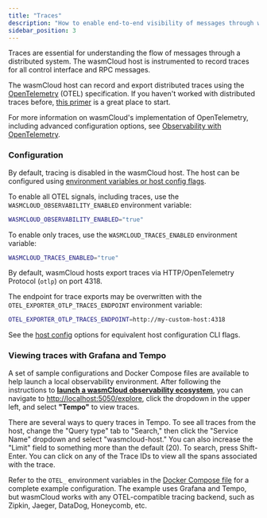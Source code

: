 ```yaml
---
title: "Traces"
description: "How to enable end-to-end visibility of messages through wasmCloud"
sidebar_position: 3
---
```


Traces are essential for understanding the flow of messages through a distributed system. The wasmCloud host is instrumented to record traces for all control interface and RPC messages. 

The wasmCloud host can record and export distributed traces using the [OpenTelemetry](https://opentelemetry.io/) (OTEL) specification. If you haven't worked with distributed traces before, [this primer](https://opentelemetry.io/docs/concepts/observability-primer/#distributed-traces) is a great place to start. 

For more information on wasmCloud's implementation of OpenTelemetry, including advanced configuration options, see [Observability with OpenTelemetry](/docs/1.0/deployment/observability/observability-with-opentelemetry).

### Configuration

By default, tracing is disabled in the wasmCloud host. The host can be configured using [environment variables or host config flags](/docs/1.0/reference/host-config). 

To enable all OTEL signals, including traces, use the `WASMCLOUD_OBSERVABILITY_ENABLED` environment variable:

```bash
WASMCLOUD_OBSERVABILITY_ENABLED="true"
```

To enable only traces, use the `WASMCLOUD_TRACES_ENABLED` environment variable:

```bash
WASMCLOUD_TRACES_ENABLED="true"
```

By default, wasmCloud hosts export traces via HTTP/OpenTelemetry Protocol (`otlp`) on port 4318.

The endpoint for trace exports may be overwritten with the `OTEL_EXPORTER_OTLP_TRACES_ENDPOINT` environment variable:

```bash
OTEL_EXPORTER_OTLP_TRACES_ENDPOINT=http://my-custom-host:4318
```

See the [host config](/docs/1.0/reference/host-config) options for equivalent host configuration CLI flags. 

### Viewing traces with Grafana and Tempo

A set of sample configurations and Docker Compose files are available to help launch a local observability environment. After following the instructions to [**launch a wasmCloud observability ecosystem**](/docs/1.0/deployment/observability/observability-with-opentelemetry#launch-a-wasmcloud-observability-ecosystem), you can navigate to [http://localhost:5050/explore](http://localhost:5050/explore), click the dropdown in the upper left, and select **"Tempo"** to view traces.

There are several ways to query traces in Tempo. To see all traces from the host, change the "Query type" tab to "Search," then click the "Service Name" dropdown and select "wasmcloud-host." You can also increase the "Limit" field to something more than the default (20). To search, press Shift-Enter. You can click on any of the Trace IDs to view all the spans associated with the trace.

Refer to the `OTEL_` environment variables in the [Docker Compose file](https://github.com/wasmCloud/wasmCloud/blob/main/examples/docker/docker-compose-otel.yml) for a complete example configuration. The example uses Grafana and Tempo, but wasmCloud works with any OTEL-compatible tracing backend, such as Zipkin, Jaeger, DataDog, Honeycomb, etc.